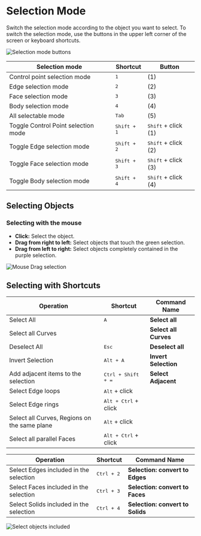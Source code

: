 # Selection Mode

Switch the selection mode according to the object you want to select.
To switch the selection mode, use the buttons in the upper left corner of the screen or keyboard shortcuts.

![Selection mode buttons](/img/selection-mode-buttons.png)

| Selection mode                           | Shortcut             | Button                     |
| ---------------------------------------- | -------------------- | -------------------------- |
| Control point selection mode             | <kbd>1</kbd>         | (1)                        |
| Edge selection mode                      | <kbd>2</kbd>         | (2)                        |
| Face selection mode                      | <kbd>3</kbd>         | (3)                        |
| Body selection mode                     | <kbd>4</kbd>         | (4)                        |
| All selectable mode                      | <kbd>Tab</kbd>       | (5)                        |
| Toggle Control Point selection mode | <kbd>Shift + 1</kbd> | <kbd>Shift</kbd> + click (1) |
| Toggle Edge selection mode          | <kbd>Shift + 2</kbd> | <kbd>Shift</kbd> + click (2) |
| Toggle Face selection mode          | <kbd>Shift + 3</kbd> | <kbd>Shift</kbd> + click (3) |
| Toggle Body selection mode         | <kbd>Shift + 4</kbd> | <kbd>Shift</kbd> + click (4) |

## Selecting Objects

### Selecting with the mouse

- **Click:** Select the object.
- **Drag from right to left:** Select objects that touch the green selection.
- **Drag from left to right:** Select objects completely contained in the purple selection.

![Mouse Drag selection](/img/mouse-drag-selection.gif)

## Selecting with Shortcuts

| Operation                                    | Shortcut                      | Command Name     |
| -------------------------------------------- | ----------------------------- | --------------------- |
| Select All                                   | <kbd>A</kbd>                  | **Select all**        |
| Select all Curves                            |                               | **Select all Curves** |
| Deselect All                                 | <kbd>Esc</kbd>                | **Deselect all**      |
| Invert Selection                             | <kbd>Alt + A</kbd>            | **Invert Selection**  |
| Add adjacent items to the selection          | <kbd>Ctrl + Shift + =</kbd>   | **Select Adjacent**   |
| Select Edge loops                            | <kbd>Alt</kbd> + click           |                       |
| Select Edge rings                            | <kbd>Alt + Ctrl</kbd> + click |                       |
| Select all Curves, Regions on the same plane | <kbd>Alt</kbd> + click           |                       |
| Select all parallel Faces                    | <kbd>Alt + Ctrl</kbd> + click |                       |

| Operation                               | Shortcut            | Command Name                |
| --------------------------------------- | ------------------- | -------------------------------- |
| Select Edges included in the selection  | <kbd>Ctrl + 2</kbd> | **Selection: convert to Edges**  |
| Select Faces included in the selection  | <kbd>Ctrl + 3</kbd> | **Selection: convert to Faces**  |
| Select Solids included in the selection | <kbd>Ctrl + 4</kbd> | **Selection: convert to Solids** |

![Select objects included](/img/select-objects-included.gif)




